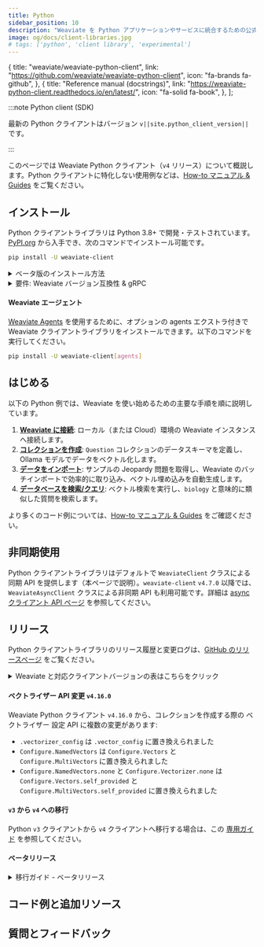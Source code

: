 ```yaml
---
title: Python
sidebar_position: 10
description: "Weaviate を Python アプリケーションやサービスに統合するための公式 Python クライアントライブラリのドキュメント。"
image: og/docs/client-libraries.jpg
# tags: ['python', 'client library', 'experimental']
---
```



  {
    title: "weaviate/weaviate-python-client",
    link: "https://github.com/weaviate/weaviate-python-client",
    icon: "fa-brands fa-github",
  },
  {
    title: "Reference manual (docstrings)",
    link: "https://weaviate-python-client.readthedocs.io/en/latest/",
    icon: "fa-solid fa-book",
  },
];

:::note Python client (SDK)

最新の Python クライアントはバージョン `v||site.python_client_version||` です。

<QuickLinks items={pythonCardsData} />

:::

このページでは Weaviate Python クライアント（`v4` リリース）について概説します。Python クライアントに特化しない使用例などは、[How-to マニュアル & Guides](../../guides.mdx) をご覧ください。

## インストール

Python クライアントライブラリは Python 3.8+ で開発・テストされています。[PyPI.org](https://pypi.org/project/weaviate-client/) から入手でき、次のコマンドでインストール可能です。

```bash
pip install -U weaviate-client
```

<details>
  <summary>ベータ版のインストール方法</summary>

```bash
pip install --pre -U "weaviate-client==4.*"`
```

</details>

<details>
  <summary>要件:  Weaviate バージョン互換性 & gRPC</summary>

#### Weaviate バージョン互換性

`v4` Python クライアントは Weaviate `1.23.7` 以上が必要です。一般的に、Python クライアントと Weaviate データベースは最新バージョンのご利用を推奨します。

Weaviate Cloud では、2024-01-31 以降に作成された Sandbox は `v4` クライアントと互換性があります。この日付以前に作成された Sandbox は `v4` クライアントと互換性がありません。

#### gRPC

`v4` クライアントは内部で RPC を使用します。そのため、Weaviate サーバーへの gRPC 用ポートを開放しておく必要があります。

<details>
  <summary>docker-compose.yml の例</summary>

Docker で Weaviate を実行している場合、デフォルトポート（`50051`）を次のように `docker-compose.yml` にマッピングできます。

```yaml
ports:
  - 8080:8080
  - 50051:50051
```

</details>

</details>

#### Weaviate エージェント

[Weaviate Agents](../../../agents/index.md) を使用するために、オプションの agents エクストラ付きで Weaviate クライアントライブラリをインストールできます。以下のコマンドを実行してください。

```bash
pip install -U weaviate-client[agents]
```

## はじめる


<BasicPrereqs />

以下の Python 例では、Weaviate を使い始めるための主要な手順を順に説明しています。

1. **[Weaviate に接続](docs/weaviate/connections/index.mdx)**: ローカル（または Cloud）環境の Weaviate インスタンスへ接続します。  
1. **[コレクションを作成](../../manage-collections/index.mdx)**: `Question` コレクションのデータスキーマを定義し、Ollama モデルでデータをベクトル化します。  
1. **[データをインポート](../../manage-objects/import.mdx)**: サンプルの Jeopardy 問題を取得し、Weaviate のバッチインポートで効率的に取り込み、ベクトル埋め込みを自動生成します。  
1. **[データベースを検索/クエリ](../../search/index.mdx)**: ベクトル検索を実行し、`biology` と意味的に類似した質問を検索します。  


<VectorsAutoSchemaError />

<FilteredTextBlock
  text={PythonCode}
  startMarker="# START GetStarted"
  endMarker="# END GetStarted"
  language="py"
/>

より多くのコード例については、[How-to マニュアル & Guides](../../guides.mdx) をご確認ください。

## 非同期使用

Python クライアントライブラリはデフォルトで `WeaviateClient` クラスによる同期 API を提供します（本ページで説明）。`weaviate-client` `v4.7.0` 以降では、`WeaviateAsyncClient` クラスによる非同期 API も利用可能です。詳細は [async クライアント API ページ](./async.md) を参照してください。

## リリース

Python クライアントライブラリのリリース履歴と変更ログは、[GitHub のリリースページ](https://github.com/weaviate/weaviate-python-client/releases) をご覧ください。

<details>
  <summary>Weaviate と対応クライアントバージョンの表はこちらをクリック</summary>


<ReleaseHistory />

</details>



#### ベクトライザー API 変更 `v4.16.0`

<VectorsAutoSchemaError />

Weaviate Python クライアント `v4.16.0` から、コレクションを作成する際の ベクトライザー 設定 API に複数の変更があります:
- `.vectorizer_config` は `.vector_config` に置き換えられました
- `Configure.NamedVectors` は `Configure.Vectors` と `Configure.MultiVectors` に置き換えられました
- `Configure.NamedVectors.none` と `Configure.Vectorizer.none` は `Configure.Vectors.self_provided` と `Configure.MultiVectors.self_provided` に置き換えられました

#### `v3` から `v4` への移行

Python `v3` クライアントから `v4` クライアントへ移行する場合は、この [専用ガイド](./v3_v4_migration.md) を参照してください。

#### ベータリリース

<details>
  <summary>移行ガイド - ベータリリース</summary>

#### `v4.4b9` における変更点

##### `weaviate.connect_to_x` メソッド

`timeout` 引数は `additional_config` 引数の一部になりました。入力として `weaviate.config.AdditionalConfig` クラスを受け取ります。

##### クエリ

`query` 名前空間内のすべてのオプション引数は、キーワード引数としてのみ指定する必要があります。

クエリ引数を解析する実行時ロジックが追加され、正しい型が強制されます。

##### バッチ処理

バックグラウンドで異なるバッチ方式を用いる 3 種類のアルゴリズムが導入されました:

- `client.batch.dynamic()`
- `client.batch.fixed_size()`
- `client.batch.rate_limit()`

`client.batch.dynamic() as batch` は、以前の `client.batch as batch`（非推奨、正式リリース時に削除予定）のドロップインリプレースメントです。

```python
with client.batch.dynamic() as batch:
  ...
```

は次と同等です:

```python
with client.batch as batch:
  ...
```

`client.batch.fixed_size() as batch` は、固定サイズのみを使用するバッチングアルゴリズムを設定する方法です。

```python
with client.batch.dynamic() as batch:
  ...
```

は次と同等です:

```python
client.batch.configure_fixed_size()
with client.batch as batch:
  ...
```

`client.batch.rate_limit() as batch` は、サードパーティ ベクトル化 API のレートリミットに達するのを回避する新しい方法です。`rate_limit()` メソッドで `request_per_minute` を指定することで、サードパーティ API が処理可能な速度でオブジェクトを Weaviate に送信するようバッチングアルゴリズムを制御できます。

これらのメソッドは完全にローカライズされたコンテキストマネージャを返します。つまり、あるバッチの `failed_objects` や `failed_references` は後続の呼び出しには含まれません。

最後に、バッチ送信を担当するバックグラウンドスレッドで例外が発生した場合、メインスレッドで再スローされ、静かに失敗することはありません。

##### フィルター

`Filter.by_property` の引数 `prop` は `name` に改名されました。

参照カウントは `Filter([ref])` ではなく `Filter.by_ref_count(ref)` で実現できます。

#### `v4.4b8` における変更点

##### 参照フィルター

参照フィルターの構文が簡略化されました。新しい構文は次のとおりです:

```python
Filter.by_ref("ref").by_property("target_property")
```

#### `v4.4b7` における変更点

##### ライブラリのインポート

`weaviate` から直接インポートする方法は非推奨になりました。代わりに `import weaviate.classes as wvc` を使用してください。

##### クライアント接続のクローズ

v4.4b7 以降、クライアント接続を明示的にクローズする必要があります。クローズする方法は 2 つあります。

`client.close()` を使用してクライアント接続を明示的にクローズします。

```python
import weaviate
client = weaviate.connect_to_local()

print(client.is_ready())

client.close()
```

コンテキストマネージャを使用して接続を自動でクローズさせることもできます。

```python
import weaviate

with weaviate.connect_to_local() as client:
     print(client.is_ready())

# Python closes the client when you leave the 'with' block
```

##### バッチ処理

v4.4b7 クライアントでは `client.batch` に変更があります。

- `client.batch` ではコンテキストマネージャが必須になりました。
- マニュアルモードは削除され、`.create_objects` でバッチを送信できなくなりました。
- バッチサイズと同時リクエスト数は動的に割り当てられます。値を指定するには `batch.configure_fixed_size` を使用してください。
- `add_reference` メソッドが更新されました。
- `to_object_collection` メソッドは削除されました。

更新後の `client.batch` パラメータ

| 旧値                                     | v4.4b7 の値                                  |
| :--------------------------------------- | :------------------------------------------- |
| from_object_uuid: UUID                   | from_uuid: UUID                              |
| from_object_collection: str              | from_collection: str                         |
| from_property_name: str                  | from_property: str                           |
| to_object_uuid: UUID                     | to: Union[WeaviateReference, List[UUID]]     |
| to_object_collection: Optional[str] = None |                                               |
| tenant: Optional[str] = None             | tenant: Optional[str] = None                 |

##### フィルター構文

フィルター構文は v4.4b7 で更新されました。

**注意**: [参照フィルター構文](#reference-filters) は 4.4b8 で簡略化されています。

| 旧構文                                                | v4.4b7 の新構文                                                                    |
| :---------------------------------------------------- | :-------------------------------------------------------------------------------- |
| Filter(path=property)                                 | Filter.by_property(property)                                                     |
| Filter(path=["ref", "target_class", "target_property"]) | Filter.by_ref().link_on("ref").by_property("target_property")                    |
| FilterMetadata.ByXX                                   | Filter.by_id()<br/> Filter.by_creation_time()<br/> Filter.by_update_time()       |

pre-4.4b7 のフィルター構文は非推奨です。新しい v4.4b7 構文は次のようになります。

```python
import weaviate
import datetime
import weaviate.classes as wvc

client = weaviate.connect_to_local()

jeopardy = client.collections.use("JeopardyQuestion")
response = jeopardy.query.fetch_objects(
    filters=wvc.query.Filter.by_property("round").equal("Double Jeopardy!") &
            wvc.query.Filter.by_creation_time().greater_or_equal(datetime.datetime(2005, 1, 1)) |
            wvc.query.Filter.by_creation_time().greater_or_equal(datetime.datetime(2000, 12, 31)),
            limit=3
    )


client.close()
```

##### `reference_add_many` の更新

`reference_add_many` の構文が更新され、 `DataReferenceOneToMany` は `DataReference` になりました。

```python
collection.data.reference_add_many(
    [
        DataReference(
            from_property="ref",
            from_uuid=uuid_from,
            to_uuid=*one or a list of UUIDs*,
        )
    ]
)
```

##### 参照

複数ターゲット参照が更新されました。新しい関数は次のとおりです:

- `ReferenceProperty.MultiTarget`
- `DataReference.MultiTarget`
- `QueryReference.MultiTarget`

複数ターゲット参照には `ReferenceToMulti` を使用してください。

#### 旧クライアントの変更点

##### 参照

- コレクションの作成、オブジェクトの挿入、およびクエリーの際に、参照は `references` パラメーターを通じて追加されるようになりました。  
- `FromReference` クラスは `QueryReference` と呼ばれるようになりました。

##### クラス／パラメーターの再編成

- `weaviate.classes` サブモジュールはさらに以下に分割されました:
  - `weaviate.classes.config`
  - `weaviate.classes.data`
  - `weaviate.classes.query`
  - `weaviate.classes.generic`
- `wvc.config.Configure` および `wvc.config.Reconfigure` の `vector_index_config` パラメーターのファクトリー関数は、例えば次のように変更されました:
  ```python
  client.collections.create(
      name="MyCollection",
      # highlight-start
      vector_index_config=wvc.config.Configure.VectorIndex.hnsw(
          distance_metric=wvc.config.VectorDistances.COSINE,
          vector_cache_max_objects=1000000,
          quantizer=wvc.config.Configure.VectorIndex.Quantizer.pq()
      ),
      # highlight-end
  )
  ```
  - `vector_index_type` パラメーターは削除されました。
- `Property` コンストラクター メソッドの `vectorize_class_name` パラメーターは `vectorize_collection_name` に変更されました。
- `[collection].data.update()` / `.replace()` の *args の順序が変更され、更新時にプロパティを省略できるようになりました。
- `[collection].data.reference_add` / `.reference_delete` / `.reference_replace` で、 `ref` キーワードは `to` に改名されました。
- `collections.create()` / `get()` において、ジェネリックを指定するための `data_model` キーワード引数は `data_model_properties` に変更されました。
- `[object].metadata.uuid` は `[object].uuid` になりました。
- `[object].metadata.creation_time_unix` は `[object].metadata.creation_time` になりました。
- `[object].metadata.last_update_time_unix` は `[object].metadata.last_update` になりました。
- `quantitizer` は `quantizer` に改名されました。
- 返却データに ベクトル を含めるには、 `include_vector` パラメーターを使用してください。
<!-- TODO[g-despot]: Add link to external Python references once created for "include_vector" -->

##### データ型

- 作成日時および最終更新日時のメタデータは `datetime` オブジェクトを返すようになり、 `MetadataQuery` ではパラメーター名が `creation_time` と `last_update_time` に変更されました。  
  - `metadata.creation_time.timestamp() * 1000` は従来と同じ値を返します。
- `query.fetch_object_by_id()` は内部で REST ではなく gRPC を使用するようになり、他のクエリーと同じ形式でオブジェクトを返します。
- `UUID` と `DATE` プロパティは型付きオブジェクトとして返されます。

</details>

## コード例と追加リソース


<CodeExamples />

## 質問とフィードバック


<DocsFeedback />

